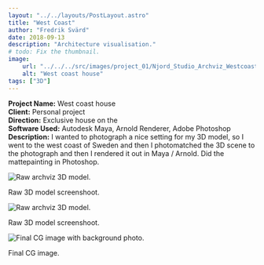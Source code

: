 ```yaml
---
layout: "../../layouts/PostLayout.astro"
title: "West Coast"
author: "Fredrik Svärd"
date: 2018-09-13
description: "Architecture visualisation."
# todo: Fix the thumbnail.
image:
    url: "../../../src/images/project_01/Njord_Studio_Archviz_Westcoast_04.jpg"
    alt: "West coast house"
tags: ["3D"]
---
```



<b>Project Name:</b> West coast house<br />
<b>Client:</b> Personal project<br />
<b>Direction:</b> Exclusive house on the<br />
<b>Software Used:</b> Autodesk Maya, Arnold Renderer, Adobe Photoshop<br />
<b>Description:</b> I wanted to photograph a nice setting for my 3D model, so I went to the west coast of Sweden and then I photomatched the 3D scene to the photograph and then I rendered it out in Maya / Arnold. Did the mattepainting in Photoshop.<br />


![Raw archviz 3D model.](../../../src/images/project_01/Njord_Studio_Archviz_Westcoast_01.jpg)
<figcaption>Raw 3D model screenshoot.</figcaption>

![Raw archviz 3D model.](../../../src/images/project_01/Njord_Studio_Archviz_Westcoast_02.jpg)
<figcaption>Raw 3D model screenshoot.</figcaption>

![Final CG image with background photo.](../../../src/images/project_01/Njord_Studio_Archviz_Westcoast_04.jpg)
<figcaption>Final CG image.</figcaption>
